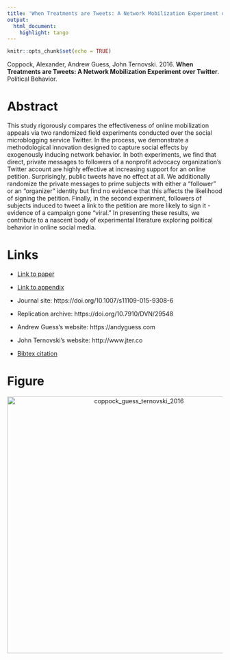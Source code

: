 ```yaml
---
title: 'When Treatments are Tweets: A Network Mobilization Experiment over Twitter'
output:
  html_document:
    highlight: tango
---
```


```r
knitr::opts_chunk$set(echo = TRUE)
```

Coppock, Alexander, Andrew Guess, John Ternovski. 2016. <b>When Treatments are Tweets: A Network Mobilization Experiment over Twitter</b>. Political Behavior.

# Abstract
This study rigorously compares the effectiveness of online mobilization appeals via two randomized field experiments conducted over the social microblogging service Twitter. In the process, we demonstrate a methodological innovation designed to capture social effects by exogenously inducing network behavior. In both experiments, we find that direct, private messages to followers of a nonprofit advocacy organization's Twitter account are highly effective at increasing support for an online petition. Surprisingly, public tweets have no effect at all. We additionally randomize the private messages to prime subjects with either a "follower" or an "organizer" identity but find no evidence that this affects the likelihood of signing the petition. Finally, in the second experiment, followers of subjects induced to tweet a link to the petition are more likely to sign it - evidence of a campaign gone "viral." In presenting these results, we contribute to a nascent body of experimental literature exploring political behavior in online social media.

# Links
 - <a href='coppock_guess_ternovski_2016.pdf'>Link to paper</a>
 - <a href='coppock_guess_ternovski_2016_appendix.pdf'>Link to appendix</a>
 - Journal site: https://doi.org/10.1007/s11109-015-9308-6 
 - Replication archive: https://doi.org/10.7910/DVN/29548 

- Andrew Guess's website: https://andyguess.com
- John Ternovski's website: http://www.jter.co
 - <a href='coppock_guess_ternovski_2016.bib'>Bibtex citation</a>

# Figure
<center><img src="display_figures/coppock_guess_ternovski_2016_display.png" alt="coppock_guess_ternovski_2016" width="600"></center>